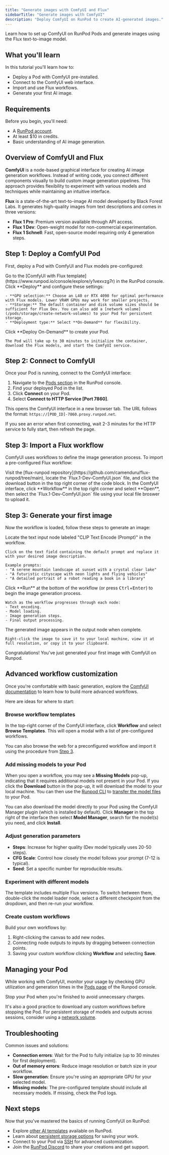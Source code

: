 ```yaml
---
title: "Generate images with ComfyUI and Flux"
sidebarTitle: "Generate images with ComfyUI"
description: "Deploy ComfyUI on RunPod to create AI-generated images."
---
```


Learn how to set up ComfyUI on RunPod Pods and generate images using the Flux text-to-image model.

## What you'll learn

In this tutorial you'll learn how to:

- Deploy a Pod with ComfyUI pre-installed.
- Connect to the ComfyUI web interface.
- Import and use Flux workflows.
- Generate your first AI image.

## Requirements

Before you begin, you'll need:

- A [RunPod account](/get-started/manage-accounts).
- At least $10 in credits.
- Basic understanding of AI image generation.

## Overview of ComfyUI and Flux

**ComfyUI** is a node-based graphical interface for creating AI image generation workflows. Instead of writing code, you connect different components visually to build custom image generation pipelines. This approach provides flexibility to experiment with various models and techniques while maintaining an intuitive interface.

**Flux** is a state-of-the-art text-to-image AI model developed by Black Forest Labs. It generates high-quality images from text descriptions and comes in three versions:

- **Flux 1 Pro**: Premium version available through API access.
- **Flux 1 Dev**: Open-weight model for non-commercial experimentation.
- **Flux 1 Schnell**: Fast, open-source model requiring only 4 generation steps.

## Step 1: Deploy a ComfyUI Pod

First, deploy a Pod with ComfyUI and Flux models pre-configured:

<Steps>
  <Step title="Navigate to the template">
    Go to the [ComfyUI with Flux template](https://www.runpod.io/console/explore/y1vexvzg7r) in the RunPod console.
  </Step>

  <Step title="Configure your Pod">
    Click **Deploy** and configure these settings:
    
    - **GPU selection:** Choose an L40 or RTX 4090 for optimal performance with Flux models. Lower VRAM GPUs may work for smaller projects.
    - **Storage:** The default container and disk volume sizes should be sufficient for Flux Dev. You can also add a [network volume](/pods/storage/create-network-volumes) to your Pod for persistent storage.
    - **Deployment type:** Select **On-Demand** for flexibility.
  </Step>

  <Step title="Deploy and wait">
    Click **Deploy On-Demand** to create your Pod.
    
    The Pod will take up to 30 minutes to initialize the container, download the Flux models, and start the ComfyUI service.
  </Step>
</Steps>

## Step 2: Connect to ComfyUI

Once your Pod is running, connect to the ComfyUI interface:

1. Navigate to the [Pods section](https://www.runpod.io/console/pods) in the RunPod console.
2. Find your deployed Pod in the list.
3. Click **Connect** on your Pod.
4. Select **Connect to HTTP Service [Port 7860]**.

This opens the ComfyUI interface in a new browser tab. The URL follows the format: `https://[POD_ID]-7860.proxy.runpod.net`.

<Note>
If you see an error when first connecting, wait 2-3 minutes for the HTTP service to fully start, then refresh the page.
</Note>

## Step 3: Import a Flux workflow

ComfyUI uses workflows to define the image generation process. To import a pre-configured Flux workflow:

<Steps>
  <Step title="Download the workflow file">
    Visit the [flux-runpod repository](https://github.com/camenduru/flux-runpod/tree/main), locate the `Flux.1-Dev-ComfyUI.json` file, and click the download button in the top right corner of the code block.
  </Step>

  <Step title="Import into ComfyUI">
    In the ComfyUI interface, click **Workflow** in the top right corner and select **Open**, then select the `Flux.1-Dev-ComfyUI.json` file using your local file broswer to upload it.
  </Step>
</Steps>

## Step 3: Generate your first image

Now the workflow is loaded, follow these steps to generate an image:

<Steps>
  <Step title="Customize your prompt">
    Locate the text input node labeled "CLIP Text Encode (Prompt)" in the workflow. 
    
    Click on the text field containing the default prompt and replace it with your desired image description.
    
    Example prompts:
    - "A serene mountain landscape at sunset with a crystal clear lake"
    - "A futuristic cityscape with neon lights and flying vehicles"
    - "A detailed portrait of a robot reading a book in a library"
  </Step>

  <Step title="Start generation">
    Click **Run** at the bottom of the workflow (or press <kbd>Ctrl</kbd>+<kbd>Enter</kbd>) to begin the image generation process.
    
    Watch as the workflow progresses through each node:
    - Text encoding.
    - Model loading.
    - Image generation steps.
    - Final output processing.
  </Step>

  <Step title="View your result">
    The generated image appears in the output node when complete. 
    
    Right-click the image to save it to your local machine, view it at full resolution, or copy it to your clipboard.
  </Step>
</Steps>

Congratulations! You've just generated your first image with ComfyUI on Runpod.

## Advanced workflow customization

Once you're comfortable with basic generation, explore the [ComfyUI documentation](https://docs.comfy.org/) to learn how to build more advanced workflows.

Here are ideas for where to start:

### Browse workflow templates

In the top-right corner of the ComfyUI interface, click **Workflow** and select **Browse Templates**. This will open a modal with a list of pre-configured workflows.

You can also browse the web for a preconfigured workflow and import it using the procedure from [Step 3](#step-3-import-a-flux-workflow).

### Add missing models to your Pod

When you open a workflow, you may see a **Missing Models** pop-up, indicating that it requires additional models not present in your Pod. If you click the **Download** button in the pop-up, it will download the model to your local machine. You can then use the [Runpod CLI](/runpodctl/overview) to [transfer the model files](/runpodctl/transfer-files) to your Pod.

You can also download the model directly to your Pod using the ComfyUI Manager plugin (which is installed by default). Click **Manager** in the top right of the interface then select **Model Manager**, search for the model(s) you need, and click **Install**.

### Adjust generation parameters

- **Steps**: Increase for higher quality (Dev model typically uses 20-50 steps).
- **CFG Scale**: Control how closely the model follows your prompt (7-12 is typical).
- **Seed**: Set a specific number for reproducible results.

### Experiment with different models

The template includes multiple Flux versions. To switch between them, double-click the model loader node, select a different checkpoint from the dropdown, and then re-run your workflow.

### Create custom workflows

Build your own workflows by:

1. Right-clicking the canvas to add new nodes.
2. Connecting node outputs to inputs by dragging between connection points.
3. Saving your custom workflow clicking **Workflow** and selecting **Save**.

## Managing your Pod

While working with ComfyUI, monitor your usage by checking GPU utilization and generation times in the [Pods page](https://console.runpod.io/pods) of the Runpod console.

Stop your Pod when you're finished to avoid unnecessary charges.

It's also a good practice to download any custom workflows before stopping the Pod. For persistent storage of models and outputs across sessions, consider using a [network volume](/pods/storage/create-network-volumes).

## Troubleshooting

Common issues and solutions:

- **Connection errors**: Wait for the Pod to fully initialize (up to 30 minutes for first deployment).
- **Out of memory errors**: Reduce image resolution or batch size in your workflow.
- **Slow generation**: Ensure you're using an appropriate GPU for your selected model.
- **Missing models**: The pre-configured template should include all necessary models. If missing, check the Pod logs.

## Next steps

Now that you've mastered the basics of running ComfyUI on RunPod:

- Explore [other AI templates](/pods/templates/overview) available on RunPod.
- Learn about [persistent storage options](/pods/storage/types) for saving your work.
- Connect to your Pod via [SSH](/pods/configuration/use-ssh) for advanced customization.
- Join the [RunPod Discord](https://discord.gg/runpod) to share your creations and get support.